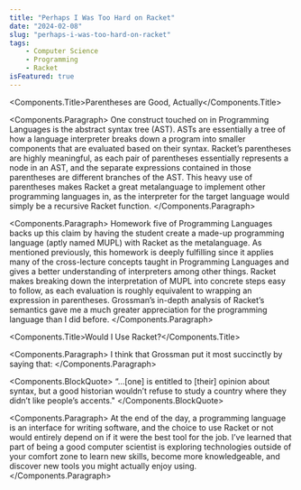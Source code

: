 ```yaml
---
title: "Perhaps I Was Too Hard on Racket"
date: "2024-02-08"
slug: "perhaps-i-was-too-hard-on-racket"
tags:
    - Computer Science
    - Programming
    - Racket
isFeatured: true
---
```



<Components.Title>Parentheses are Good, Actually</Components.Title>

<Components.Paragraph>
    One construct touched on in Programming Languages is the abstract syntax tree (AST). ASTs are essentially a tree of how a language interpreter breaks down a program into smaller components that are evaluated based on their syntax. Racket’s parentheses are highly meaningful, as each pair of parentheses essentially represents a node in an AST, and the separate expressions contained in those parentheses are different branches of the AST. This heavy use of parentheses makes Racket a great metalanguage to implement other programming languages in, as the interpreter for the target language would simply be a recursive Racket function.
</Components.Paragraph>

<Components.Paragraph>
    Homework five of Programming Languages backs up this claim by having the student create a made-up programming language (aptly named MUPL) with Racket as the metalanguage. As mentioned previously, this homework is deeply fulfilling since it applies many of the cross-lecture concepts taught in Programming Languages and gives a better understanding of interpreters among other things. Racket makes breaking down the interpretation of MUPL into concrete steps easy to follow, as each evaluation is roughly equivalent to wrapping an expression in parentheses. Grossman’s in-depth analysis of Racket’s semantics gave me a much greater appreciation for the programming language than I did before.
</Components.Paragraph>

<Components.Title>Would I Use Racket?</Components.Title>

<Components.Paragraph>
    I think that Grossman put it most succinctly by saying that:
</Components.Paragraph>

<Components.BlockQuote>
    “…[one] is entitled to [their] opinion about syntax, but a good historian wouldn’t refuse to study a country where they didn’t like people’s accents."
</Components.BlockQuote>

<Components.Paragraph>
    At the end of the day, a programming language is an interface for writing software, and the choice to use Racket or not would entirely depend on if it were the best tool for the job. I’ve learned that part of being a good computer scientist is exploring technologies outside of your comfort zone to learn new skills, become more knowledgeable, and discover new tools you might actually enjoy using.
</Components.Paragraph>